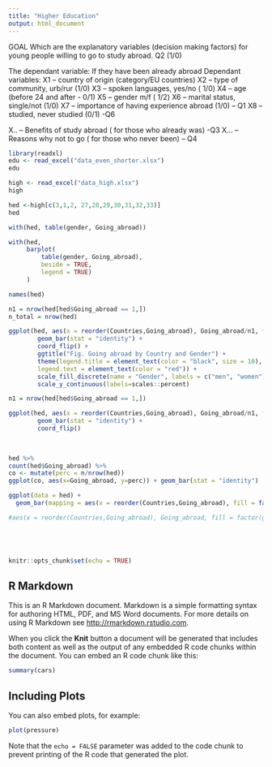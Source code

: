 ```yaml
---
title: "Higher Education"
output: html_document
---
```

GOAL
Which are the explanatory variables (decision making factors) for young people willing to go to study abroad. Q2 (1/0)

The dependant variable: If they have been already abroad
Dependant variables: 
X1 – country of origin (category/EU countries)
X2 – type of community, urb/rur (1/0)
X3 – spoken languages, yes/no ( 1/0)
X4 – age (before 24 and after - 0/1)
X5 – gender m/f ( 1/2)
X6 – marital status, single/not (1/0)
X7 – importance of having experience abroad (1/0) – Q1
X8 – studied, never studied (0/1) -Q6

X.. – Benefits of study abroad ( for those who already was) -Q3
X… – Reasons why not to go ( for those who never been) – Q4


```r
library(readxl)
edu <- read_excel("data_even_shorter.xlsx")
edu

```


```r

high <- read_excel("data_high.xlsx")
high

```


```r
hed <-high[c(3,1,2, 27,28,29,30,31,32,33)]
hed
```


```r

with(hed, table(gender, Going_abroad))


```


```r
with(hed, 
     barplot(
         table(gender, Going_abroad), 
         beside = TRUE, 
         legend = TRUE)
     )

names(hed)
```


```r
n1 = nrow(hed[hed$Going_abroad == 1,])
n_total = nrow(hed)

ggplot(hed, aes(x = reorder(Countries,Going_abroad), Going_abroad/n1, fill = factor(gender))) +
        geom_bar(stat = "identity") +
        coord_flip() +
        ggtitle("Fig. Going abroad by Country and Gender") +
        theme(legend.title = element_text(color = "black", size = 10),
        legend.text = element_text(color = "red")) +
        scale_fill_discrete(name = "Gender", labels = c("men", "women")) +
        scale_y_continuous(labels=scales::percent)

```


```r
n1 = nrow(hed[hed$Going_abroad == 1,])

ggplot(hed, aes(x = reorder(Countries,Going_abroad), Going_abroad/n1, fill = factor(gender))) +
        geom_bar(stat = "identity") +
        coord_flip() 
              
  
```


```r
hed %>% 
count(hed$Going_abroad) %>%
co <- mutate(perc = n/nrow(hed))
ggplot(co, aes(x=Going_abroad, y=perc)) + geom_bar(stat = "identity")
```


```r

ggplot(data = hed) + 
  geom_bar(mapping = aes(x = reorder(Countries,Going_abroad), fill = factor(gender), y = ..prop.., group = 1), stat = 'count')

#aes(x = reorder(Countries,Going_abroad), Going_abroad, fill = factor(gender))

```


```r

```


```r
```


```r
```


```r
```

```r
knitr::opts_chunk$set(echo = TRUE)
```

## R Markdown

This is an R Markdown document. Markdown is a simple formatting syntax for authoring HTML, PDF, and MS Word documents. For more details on using R Markdown see <http://rmarkdown.rstudio.com>.

When you click the **Knit** button a document will be generated that includes both content as well as the output of any embedded R code chunks within the document. You can embed an R code chunk like this:

```r
summary(cars)
```

## Including Plots

You can also embed plots, for example:

```r
plot(pressure)
```

Note that the `echo = FALSE` parameter was added to the code chunk to prevent printing of the R code that generated the plot.
